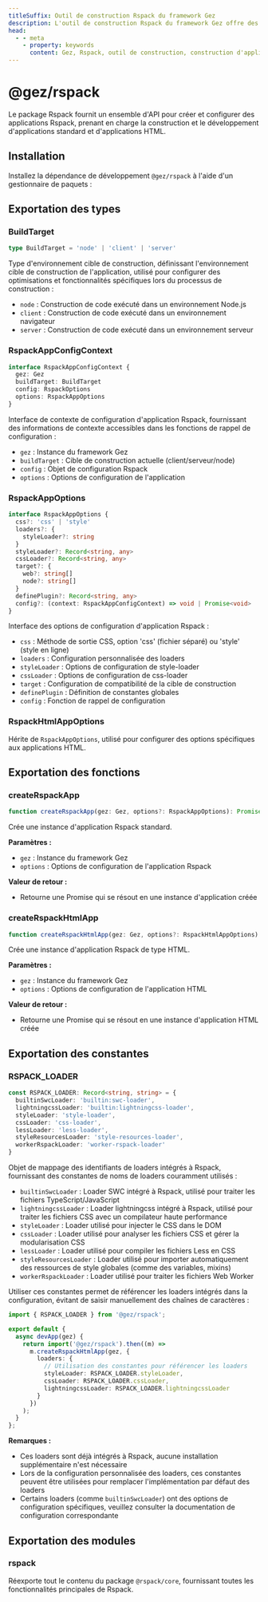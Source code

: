 ```yaml
---
titleSuffix: Outil de construction Rspack du framework Gez
description: L'outil de construction Rspack du framework Gez offre des capacités de construction d'applications hautes performances, prenant en charge le développement et la construction d'applications standard et d'applications HTML, avec des processeurs de ressources intégrés et des configurations d'optimisation.
head:
  - - meta
    - property: keywords
      content: Gez, Rspack, outil de construction, construction d'applications, application HTML, TypeScript, CSS, traitement des ressources, optimisation des performances
---
```



# @gez/rspack

Le package Rspack fournit un ensemble d'API pour créer et configurer des applications Rspack, prenant en charge la construction et le développement d'applications standard et d'applications HTML.

## Installation

Installez la dépendance de développement `@gez/rspack` à l'aide d'un gestionnaire de paquets :

<PackageManagerTabs command="install @gez/rspack -D" />

## Exportation des types

### BuildTarget

```ts
type BuildTarget = 'node' | 'client' | 'server'
```

Type d'environnement cible de construction, définissant l'environnement cible de construction de l'application, utilisé pour configurer des optimisations et fonctionnalités spécifiques lors du processus de construction :
- `node` : Construction de code exécuté dans un environnement Node.js
- `client` : Construction de code exécuté dans un environnement navigateur
- `server` : Construction de code exécuté dans un environnement serveur

### RspackAppConfigContext

```ts
interface RspackAppConfigContext {
  gez: Gez
  buildTarget: BuildTarget
  config: RspackOptions
  options: RspackAppOptions
}
```

Interface de contexte de configuration d'application Rspack, fournissant des informations de contexte accessibles dans les fonctions de rappel de configuration :
- `gez` : Instance du framework Gez
- `buildTarget` : Cible de construction actuelle (client/serveur/node)
- `config` : Objet de configuration Rspack
- `options` : Options de configuration de l'application

### RspackAppOptions

```ts
interface RspackAppOptions {
  css?: 'css' | 'style'
  loaders?: {
    styleLoader?: string
  }
  styleLoader?: Record<string, any>
  cssLoader?: Record<string, any>
  target?: {
    web?: string[]
    node?: string[]
  }
  definePlugin?: Record<string, any>
  config?: (context: RspackAppConfigContext) => void | Promise<void>
}
```

Interface des options de configuration d'application Rspack :
- `css` : Méthode de sortie CSS, option 'css' (fichier séparé) ou 'style' (style en ligne)
- `loaders` : Configuration personnalisée des loaders
- `styleLoader` : Options de configuration de style-loader
- `cssLoader` : Options de configuration de css-loader
- `target` : Configuration de compatibilité de la cible de construction
- `definePlugin` : Définition de constantes globales
- `config` : Fonction de rappel de configuration

### RspackHtmlAppOptions

Hérite de `RspackAppOptions`, utilisé pour configurer des options spécifiques aux applications HTML.

## Exportation des fonctions

### createRspackApp

```ts
function createRspackApp(gez: Gez, options?: RspackAppOptions): Promise<App>
```

Crée une instance d'application Rspack standard.

**Paramètres :**
- `gez` : Instance du framework Gez
- `options` : Options de configuration de l'application Rspack

**Valeur de retour :**
- Retourne une Promise qui se résout en une instance d'application créée

### createRspackHtmlApp

```ts
function createRspackHtmlApp(gez: Gez, options?: RspackHtmlAppOptions): Promise<App>
```

Crée une instance d'application Rspack de type HTML.

**Paramètres :**
- `gez` : Instance du framework Gez
- `options` : Options de configuration de l'application HTML

**Valeur de retour :**
- Retourne une Promise qui se résout en une instance d'application HTML créée

## Exportation des constantes
### RSPACK_LOADER

```ts
const RSPACK_LOADER: Record<string, string> = {
  builtinSwcLoader: 'builtin:swc-loader',
  lightningcssLoader: 'builtin:lightningcss-loader',
  styleLoader: 'style-loader',
  cssLoader: 'css-loader',
  lessLoader: 'less-loader',
  styleResourcesLoader: 'style-resources-loader',
  workerRspackLoader: 'worker-rspack-loader'
}
```

Objet de mappage des identifiants de loaders intégrés à Rspack, fournissant des constantes de noms de loaders couramment utilisés :

- `builtinSwcLoader` : Loader SWC intégré à Rspack, utilisé pour traiter les fichiers TypeScript/JavaScript
- `lightningcssLoader` : Loader lightningcss intégré à Rspack, utilisé pour traiter les fichiers CSS avec un compilateur haute performance
- `styleLoader` : Loader utilisé pour injecter le CSS dans le DOM
- `cssLoader` : Loader utilisé pour analyser les fichiers CSS et gérer la modularisation CSS
- `lessLoader` : Loader utilisé pour compiler les fichiers Less en CSS
- `styleResourcesLoader` : Loader utilisé pour importer automatiquement des ressources de style globales (comme des variables, mixins)
- `workerRspackLoader` : Loader utilisé pour traiter les fichiers Web Worker

Utiliser ces constantes permet de référencer les loaders intégrés dans la configuration, évitant de saisir manuellement des chaînes de caractères :

```ts title="src/entry.node.ts"
import { RSPACK_LOADER } from '@gez/rspack';

export default {
  async devApp(gez) {
    return import('@gez/rspack').then((m) =>
      m.createRspackHtmlApp(gez, {
        loaders: {
          // Utilisation des constantes pour référencer les loaders
          styleLoader: RSPACK_LOADER.styleLoader,
          cssLoader: RSPACK_LOADER.cssLoader,
          lightningcssLoader: RSPACK_LOADER.lightningcssLoader
        }
      })
    );
  }
};
```

**Remarques :**
- Ces loaders sont déjà intégrés à Rspack, aucune installation supplémentaire n'est nécessaire
- Lors de la configuration personnalisée des loaders, ces constantes peuvent être utilisées pour remplacer l'implémentation par défaut des loaders
- Certains loaders (comme `builtinSwcLoader`) ont des options de configuration spécifiques, veuillez consulter la documentation de configuration correspondante

## Exportation des modules

### rspack

Réexporte tout le contenu du package `@rspack/core`, fournissant toutes les fonctionnalités principales de Rspack.